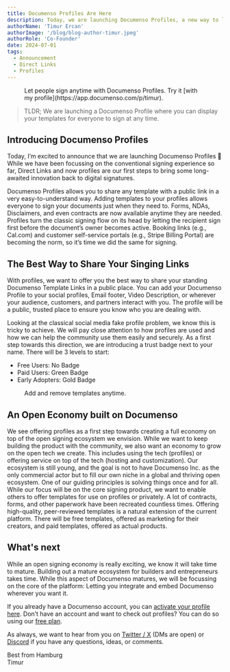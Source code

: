 ```yaml
---
title: Documenso Profiles Are Here
description: Today, we are launching Documenso Profiles, a new way to let your peers sign your documents
authorName: 'Timur Ercan'
authorImage: '/blog/blog-author-timur.jpeg'
authorRole: 'Co-Founder'
date: 2024-07-01
tags:
  - Announcement
  - Direct Links
  - Profiles
---
```


<figure>
  <MdxNextImage
    src="/blog/profile1.png"
    width="1260"
    height="1260"
    alt="Documenso Profile of Timur"
  />

  <figcaption className="text-center">Let people sign anytime with Documenso Profiles. Try it [with my profile](https://app.documenso.com/p/timur).</figcaption>
</figure>

> TLDR; We are launching a Documenso Profile where you can display your templates for everyone to sign at any time.

## Introducing Documenso Profiles
Today, I’m excited to announce that we are launching Documenso Profiles 🎉 While we have been focussing on the conventional signing experience so far, Direct Links and now profiles are our first steps to bring some long-awaited innovation back to digital signatures.

Documenso Profiles allows you to share any template with a public link in a very easy-to-understand way. Adding templates to your profiles allows everyone to sign your documents just when they need to. Forms, NDAs, Disclaimers, and even contracts are now available anytime they are needed. Profiles turn the classic signing flow on its head by letting the recipient sign first before the document’s owner becomes active. Booking links (e.g., Cal.com) and customer self-service portals (e.g., Stripe Billing Portal) are becoming the norm, so it’s time we did the same for signing.

## The Best Way to Share Your Singing Links
With profiles, we want to offer you the best way to share your standing Documenso Template Links in a public place. You can add your Documenso Profile to your social profiles, Email footer, Video Description, or wherever your audience, customers, and partners interact with you. The profile will be a public, trusted place to ensure you know who you are dealing with. 

Looking at the classical social media fake profile problem, we know this is tricky to achieve. We will pay close attention to how profiles are used and how we can help the community use them easily and securely. As a first step towards this direction, we are introducing a trust badge next to your name. There will be 3 levels to start:

- Free Users: No Badge
- Paid Users: Green Badge
- Early Adopters: Gold Badge 

<figure>
  <MdxNextImage
    src="/blog/profile2.png"
    width="1260"
    height="1260"
    alt="Documenso Profile Edit Screen"
  />

  <figcaption className="text-center">Add and remove templates anytime.</figcaption>
</figure>


## An Open Economy built on Documenso
We see offering profiles as a first step towards creating a full economy on top of the open signing ecosystem we envision. While we want to keep building the product with the community, we also want an economy to grow on the open tech we create. This includes using the tech (profiles) or offering service on top of the tech (hosting and customization). Our ecosystem is still young, and the goal is not to have Documenso Inc. as the only commercial actor but to fill our own niche in a global and thriving open ecosystem.  One of our guiding principles is solving things once and for all. While our focus will be on the core signing product, we want to enable others to offer templates for use on profiles or privately. A lot of contracts, forms, and other paperwork have been recreated countless times. Offering high-quality, peer-reviewed templates is a natural extension of the current platform. There will be free templates, offered as marketing for their creators, and paid templates, offered as actual products.

## What's next
While an open signing economy is really exciting, we know it will take time to mature. Building out a mature ecosystem for builders and entrepreneurs takes time. While this aspect of Documenso matures, we will be focussing on the core of the platform: Letting you integrate and embed Documenso wherever you want it.

If you already have a Documenso account, you can [activate your profile here](https://app.documenso.com/settings/public-profile).
Don’t have an account and want to check out profiles? You can do so using our [free plan](https://documen.so/free).

As always, we want to hear from you on [Twitter / X](https://twitter.com/eltimuro) (DMs are open) or [Discord](https://documen.so/discord) if you have any questions, ideas, or comments.

Best from Hamburg\
Timur
